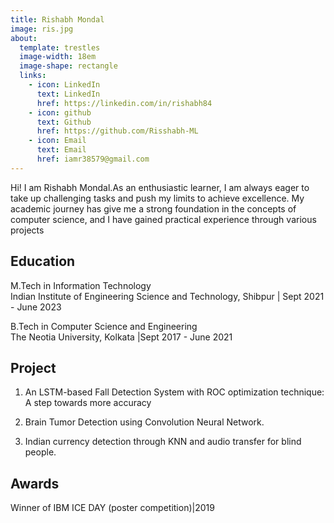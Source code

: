```yaml
---
title: Rishabh Mondal
image: ris.jpg
about:
  template: trestles
  image-width: 18em
  image-shape: rectangle
  links:
    - icon: LinkedIn
      text: LinkedIn
      href: https://linkedin.com/in/rishabh84
    - icon: github
      text: Github
      href: https://github.com/Risshabh-ML
    - icon: Email
      text: Email
      href: iamr38579@gmail.com
---
```



:::{#hero-heading}

Hi! I am Rishabh Mondal.As an enthusiastic learner, I am always eager to take up challenging tasks and push my limits to achieve excellence. My academic journey has give me a strong foundation in the concepts of computer science, and I have gained practical experience through various projects

## Education
M.Tech in Information Technology       
Indian Institute of Engineering Science and Technology, Shibpur | Sept 2021 - June 2023

B.Tech in Computer Science and Engineering       
The Neotia University, Kolkata |Sept 2017 - June 2021

## Project

1. An LSTM-based Fall Detection System with ROC optimization technique: A step towards more accuracy                   

2. Brain Tumor Detection using Convolution Neural Network.

3. Indian currency detection through KNN and audio transfer for blind people.

## Awards

Winner of IBM ICE DAY (poster competition)|2019

:::

### 